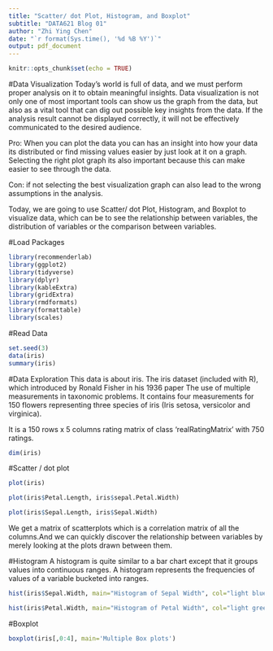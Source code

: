 ---
title: "Scatter/ dot Plot, Histogram, and Boxplot"
subtitle: "DATA621 Blog 01"
author: "Zhi Ying Chen"
date: "`r format(Sys.time(), '%d %B %Y')`"
output: pdf_document
---

```{r setup, include=FALSE}
knitr::opts_chunk$set(echo = TRUE)
```

#Data Visualization
Today's world is full of data, and we must perform proper analysis on it to obtain meaningful insights. Data visualization is not only one of most important tools can show us the graph from the data, but also as a vital tool that can dig out possible key insights from the data. If the analysis result cannot be displayed correctly, it will not be effectively communicated to the desired audience. 

Pro: When you can plot the data you can has an insight into how your data its distributed or find missing values easier by just look at it on a graph. Selecting the right plot graph its also important because this can make easier to see through the data.

Con: if not selecting the best visualization graph can also lead to the wrong assumptions in the analysis.

Today, we are going to use Scatter/ dot Plot, Histogram, and Boxplot to visualize data, which can be to see the relationship between variables, the distribution of variables or the comparison between variables. 

#Load Packages
```{r}
library(recommenderlab)
library(ggplot2)
library(tidyverse)
library(dplyr)
library(kableExtra)
library(gridExtra)
library(rmdformats)
library(formattable)
library(scales)
```

#Read Data
```{r}
set.seed(3)
data(iris)
summary(iris)
```

#Data Exploration
This data is about iris. The iris dataset (included with R), which introduced by Ronald Fisher in his 1936 paper The use of multiple measurements in taxonomic problems. It contains four measurements for 150 flowers representing three species of iris (Iris setosa, versicolor and virginica). 

It is a 150 rows x 5 columns rating matrix of class 'realRatingMatrix' with 750 ratings.
```{r}
dim(iris)
```

#Scatter / dot plot
```{r}
plot(iris)
```

```{r}
plot(iris$Petal.Length, iris$sepal.Petal.Width)
```

```{r}
plot(iris$Sepal.Length, iris$Sepal.Width)
```

We get a matrix of scatterplots which is a correlation matrix of all the columns.And we can quickly discover the relationship between variables by merely looking at the plots drawn between them.

#Histogram
A histogram is quite similar to a bar chart except that it groups values into continuous ranges. A histogram represents the frequencies of values of a variable bucketed into ranges.
```{r}
hist(iris$Sepal.Width, main="Histogram of Sepal Width", col="light blue", freq=FALSE)
```

```{r}
hist(iris$Petal.Width, main="Histogram of Petal Width", col="light green", freq=FALSE)
```

#Boxplot
```{r}
boxplot(iris[,0:4], main='Multiple Box plots')
```


